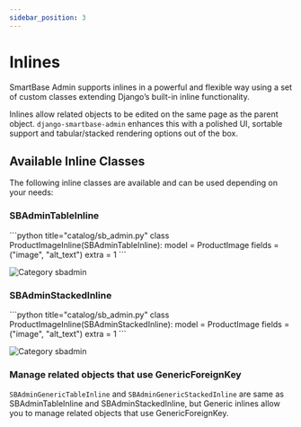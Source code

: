 ```yaml
---
sidebar_position: 3
---
```


# Inlines

SmartBase Admin supports inlines in a powerful and flexible way using a set of custom classes extending Django’s built-in inline functionality.

Inlines allow related objects to be edited on the same page as the parent object. `django-smartbase-admin` enhances this with a polished UI,
sortable support and tabular/stacked rendering options out of the box.

## Available Inline Classes

The following inline classes are available and can be used depending on your needs:

### SBAdminTableInline
<Tabs groupId="1">
<TabItem value="code" label="Code">
```python title="catalog/sb_admin.py"
class ProductImageInline(SBAdminTableInline):
    model = ProductImage
    fields = ("image", "alt_text")
    extra = 1
```
</TabItem>
<TabItem value="screenshot" label="Result">

![Category sbadmin](/img/screenshots/sbadmin_table_inline.png)

</TabItem>
</Tabs>

### SBAdminStackedInline
<Tabs groupId="2">
<TabItem value="code" label="Code">
```python title="catalog/sb_admin.py"
class ProductImageInline(SBAdminStackedInline):
    model = ProductImage
    fields = ("image", "alt_text")
    extra = 1
```
</TabItem>
<TabItem value="screenshot" label="Result">

![Category sbadmin](/img/screenshots/SBAdminStackedInline.png)

</TabItem>
</Tabs>

### Manage related objects that use GenericForeignKey
`SBAdminGenericTableInline` and `SBAdminGenericStackedInline` are same as SBAdminTableInline and SBAdminStackedInline, but Generic inlines allow you to manage related objects that use GenericForeignKey.
